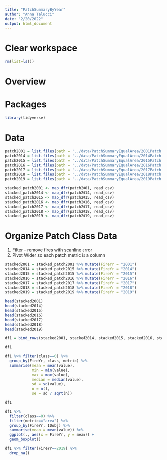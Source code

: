 ```yaml
---
title: "PatchSummaryByYear"
author: "Anna Talucci"
date: "2/20/2022"
output: html_document
---
```


# Clear workspace

```r
rm(list=ls()) 
```

# Overview


# Packages

```r
library(tidyverse)
```


# Data


```r
patch2001 = list.files(path = '../data/PatchSummaryEqualArea/2001Patch', pattern = "csv$", full.names = TRUE)
patch2014 = list.files(path = '../data/PatchSummaryEqualArea/2014Patch', pattern = "csv$", full.names = TRUE)
patch2015 = list.files(path = '../data/PatchSummaryEqualArea/2015Patch', pattern = "csv$", full.names = TRUE)
patch2016 = list.files(path = '../data/PatchSummaryEqualArea/2016Patch', pattern = "csv$", full.names = TRUE)
patch2017 = list.files(path = '../data/PatchSummaryEqualArea/2017Patch', pattern = "csv$", full.names = TRUE)
patch2018 = list.files(path = '../data/PatchSummaryEqualArea/2018Patch', pattern = "csv$", full.names = TRUE)
patch2019 = list.files(path = '../data/PatchSummaryEqualArea/2019Patch', pattern = "csv$", full.names = TRUE)
```

```r
stacked_patch2001 <- map_dfr(patch2001, read_csv)
stacked_patch2014 <- map_dfr(patch2014, read_csv)
stacked_patch2015 <- map_dfr(patch2015, read_csv)
stacked_patch2016 <- map_dfr(patch2016, read_csv)
stacked_patch2017 <- map_dfr(patch2017, read_csv)
stacked_patch2018 <- map_dfr(patch2018, read_csv)
stacked_patch2019 <- map_dfr(patch2019, read_csv)
```

# Organize Patch Class Data 
1. Filter - remove fires with scanline error
2. Pivot Wider so each patch metric is a column
```r
stacked2001 = stacked_patch2001 %>% mutate(FireYr = "2001")
stacked2014 = stacked_patch2015 %>% mutate(FireYr = "2014")
stacked2015 = stacked_patch2015 %>% mutate(FireYr = "2015")
stacked2016 = stacked_patch2016 %>% mutate(FireYr = "2016")
stacked2017 = stacked_patch2017 %>% mutate(FireYr = "2017")
stacked2018 = stacked_patch2018 %>% mutate(FireYr = "2018")
stacked2019 = stacked_patch2019 %>% mutate(FireYr = "2019")
```

```r
head(stacked2001)
head(stacked2014)
head(stacked2015)
head(stacked2016)
head(stacked2017)
head(stacked2018)
head(stacked2019)
```

```r
df1 = bind_rows(stacked2001, stacked2014, stacked2015, stacked2016, stacked2017, stacked2018, stacked2019)
```

```r

df1
```

```r
df1 %>% filter(class==0) %>%
  group_by(FireYr, class, metric) %>%
  summarise(mean = mean(value),
            min = min(value),
            max = max(value),
            median = median(value),
            sd = sd(value),
            n = n(),
            se = sd / sqrt(n))


```
```r
df1
```

```r
df1 %>%
  filter(class==0) %>%
  filter(metric=="area") %>%
  group_by(FireYr, IDobj) %>%
  summarise(mean = mean(value)) %>%
  ggplot(., aes(x = FireYr, y = mean)) +
  geom_boxplot() 
```

```r
df1 %>% filter(FireYr==2019) %>%
  drop_na()


```